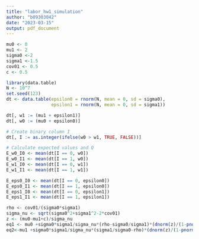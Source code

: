```yaml
---
title: "labor_hw1_simulation"
author: "b09303042"
date: "2023-03-15"
output: pdf_document
---
```


```r
mu0 <- 0
mu1 <- 2
sigma0 <-2
sigma1 <-1.5
cov01 <- 0.5
c <- 0.5
```
```r
library(data.table)
N <- 10^7
set.seed(123)
dt <- data.table(epsilon0 = rnorm(N, mean = 0, sd = sigma0),
                 epsilon1 = rnorm(N, mean = 0, sd = sigma1))

```
```r
dt[, w1 := (mu1 + epsilon1)]
dt[, w0 := (mu0 + epsilon0)]

```
```r
# Create binary column I
dt[, I := as.integer(ifelse(w0 > w1, TRUE, FALSE))]

```
```r
# Calculate expected values and Q
E_w0_I0 <- mean(dt[I == 0, w0])
E_w0_I1 <- mean(dt[I == 1, w0])
E_w1_I0 <- mean(dt[I == 0, w1])
E_w1_I1 <- mean(dt[I == 1, w1])

E_eps0_I0 <- mean(dt[I == 0, epsilon0])
E_eps0_I1 <- mean(dt[I == 1, epsilon0])
E_eps1_I0 <- mean(dt[I == 0, epsilon1])
E_eps1_I1 <- mean(dt[I == 1, epsilon1])
```

```r
rho <- cov01/(sigma0*sigma1)
sigma_nu <- sqrt(sigma0^2+sigma1^2-2*cov01)
z <- (mu0-mu1+c)/sigma_nu
eq1 <- mu0 +sigma0*sigma1/sigma_nu*(rho-sigma0/sigma1)*(dnorm(z)/(1-pnorm(z)))
eq2<-mu1 +sigma0*sigma1/sigma_nu*(sigma1/sigma0-rho)*(dnorm(z)/(1-pnorm(z)))
```
